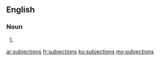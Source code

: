 ==English==

===Noun===
{{head|en|plural}}

# {{plural of|subjection|lang=en|nocat=1}}

[[ar:subjections]]
[[fr:subjections]]
[[ku:subjections]]
[[my:subjections]]